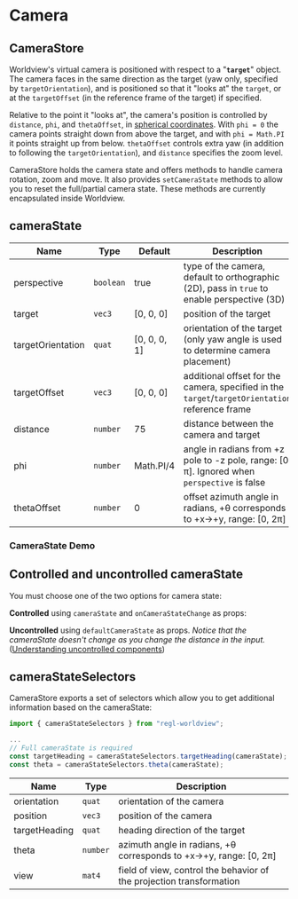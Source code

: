 
# Camera

## CameraStore

Worldview's virtual camera is positioned with respect to a "**`target`**" object. The camera faces in the same direction as the target (yaw only, specified by `targetOrientation`),
and is positioned so that it "looks at" the `target`, or at the `targetOffset` (in the reference frame of the target) if specified.

Relative to the point it "looks at", the camera's position is controlled by `distance`, `phi`, and `thetaOffset`, in [spherical coordinates](https://en.wikipedia.org/wiki/Spherical_coordinate_system).
With `phi = 0` the camera points straight down from above the target, and with `phi = Math.PI` it points straight up from below. `thetaOffset` controls extra yaw (in addition to following the `targetOrientation`), and `distance` specifies the zoom level.

CameraStore holds the camera state and offers methods to handle camera rotation, zoom and move. It also provides `setCameraState` methods to allow you to reset the full/partial camera state. These methods are currently encapsulated inside Worldview.

## cameraState


| Name              | Type      | Default      | Description                                                                                     |
| ----------------- | --------- | ------------ | ----------------------------------------------------------------------------------------------- |
| perspective       | `boolean` | true         | type of the camera, default to orthographic (2D), pass in `true` to enable perspective (3D)     |
| target            | `vec3`    | [0, 0, 0]    | position of the target                                                                          |
| targetOrientation | `quat`    | [0, 0, 0, 1] | orientation of the target (only yaw angle is used to determine camera placement)                |
| targetOffset      | `vec3`    | [0, 0, 0]    | additional offset for the camera, specified in the `target`/`targetOrientation` reference frame |
| distance          | `number`  | 75           | distance between the camera and target                                                          |
| phi               | `number`  | Math.PI/4    | angle in radians from +z pole to -z pole, range: [0, π]. Ignored when `perspective` is false    |
| thetaOffset       | `number`  | 0            | offset azimuth angle in radians, +θ corresponds to +x→+y, range: [0, 2π]                        |

### CameraState Demo

<CameraState />

## Controlled and uncontrolled cameraState

You must choose one of the two options for camera state:

**Controlled** using `cameraState` and `onCameraStateChange` as props:

<CameraStateControlled />

**Uncontrolled** using `defaultCameraState` as props. _Notice that the cameraState doesn't change as you change the distance in the input._ ([Understanding uncontrolled components](https://reactjs.org/docs/uncontrolled-components.html))

<CameraStateUncontrolled />

## cameraStateSelectors

CameraStore exports a set of selectors which allow you to get additional information based on the cameraState:

```js
import { cameraStateSelectors } from "regl-worldview";

...
// Full cameraState is required
const targetHeading = cameraStateSelectors.targetHeading(cameraState);
const theta = cameraStateSelectors.theta(cameraState);
```

| Name          | Type     | Description                                                          |
| ------------- | -------- | -------------------------------------------------------------------- |
| orientation   | `quat`   | orientation of the camera                                            |
| position      | `vec3`   | position of the camera                                               |
| targetHeading | `quat`   | heading direction of the target                                      |
| theta         | `number` | azimuth angle in radians, +θ corresponds to +x→+y, range: [0, 2π]    |
| view          | `mat4`   | field of view, control the behavior of the projection transformation |

